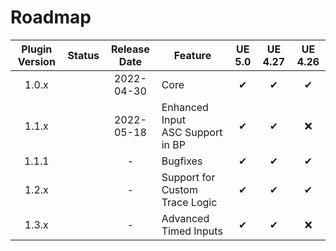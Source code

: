 
# Roadmap

| Plugin Version |   Status    | Release Date | Feature                              | UE 5.0 | UE 4.27 | UE 4.26 |
|:--------------:|:-----------:|:------------:|--------------------------------------|:------:|:-------:|:-------:|
|     1.0.x      | <Released/> |  2022-04-30  | Core                                 |   ✔    |    ✔    |    ✔    |
|     1.1.x      | <Released/> |  2022-05-18  | Enhanced Input<br/>ASC Support in BP |   ✔    |    ✔    |    ❌    |
|     1.1.1      | <Planned/>  |      -       | Bugfixes                             |   ✔    |    ✔    |    ✔    |
|     1.2.x      | <Planned/>  |      -       | Support for Custom Trace Logic       |   ✔    |    ✔    |    ✔    |
|     1.3.x      | <Planned/>  |      -       | Advanced Timed Inputs                |   ✔    |    ✔    |    ❌    |

